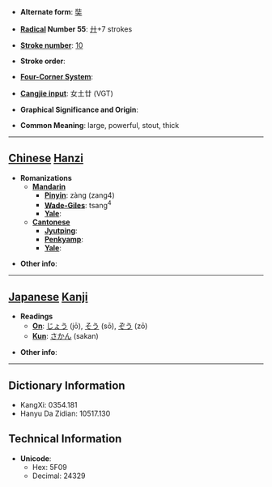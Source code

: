 * '''Alternate form''': [[奘]]

* '''[[Wiktionary:Chinese radical index| Radical]] Number 55''': [[Wiktionary:Chinese radical index 廾|廾]]+7 strokes

* '''[[Wiktionary:Chinese total strokes index|Stroke number]]''': [[Wiktionary:Chinese total strokes index 10|10]]

* '''Stroke order''': 

* '''[[Wiktionary:Chinese four corner index|Four-Corner System]]''': 

* '''[[Wiktionary:Chinese Cangjie index|Cangjie input]]''': 女土廿 (VGT)

* '''Graphical Significance and Origin''': 

* '''Common Meaning''': large, powerful, stout, thick

----

== [[Chinese]] [[Hanzi]] ==

* '''Romanizations'''
** '''[[Mandarin]]'''
*** '''[[Pinyin]]''': zàng (zang4)
*** '''[[Wade-Giles]]''': tsang<sup>4</sup>
*** '''[[Yale]]''': 
** '''[[Cantonese]]'''
*** '''[[Jyutping]]''':
*** '''[[Penkyamp]]''': 
*** '''[[Yale]]''': 

* '''Other info''': 

----

== [[Japanese]] [[Kanji]] ==

* '''Readings'''
** '''[[On]]''': [[じょう]] (jō), [[そう]] (sō), [[ぞう]] (zō)
** '''[[Kun]]''': [[さかん]] (sakan)

* '''Other info''':  

----

== Dictionary Information ==

* KangXi: 0354.181
* Hanyu Da Zidian: 10517.130

== Technical Information ==

* '''Unicode''':
** Hex: 5F09
** Decimal: 24329